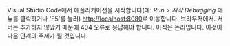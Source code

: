 Visual Studio Code에서 애플리케이션을 시작합니다(예: _Run > 시작 Debugging_
메뉴를 클릭하거나 'F5'를 눌러) [http://localhost:8080](http://localhost:8080)로 이동합니다.
브라우저에서. 서버는 추가하지 않았기 때문에 404 오류로 응답해야 합니다.
아직은 논리입니다. 이것이 다음 단계의 주제가 될 것입니다.